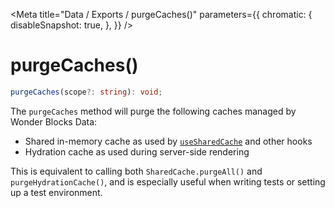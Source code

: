 
<Meta
  title="Data / Exports / purgeCaches()"
  parameters={{
        chromatic: {
            disableSnapshot: true,
        },
    }}
/>

# purgeCaches()

```ts
purgeCaches(scope?: string): void;
```

The `purgeCaches` method will purge the following caches managed by Wonder Blocks Data:

* Shared in-memory cache as used by [`useSharedCache`](/docs/data-exports-usesharedcache--page) and other hooks
* Hydration cache as used during server-side rendering

This is equivalent to calling both `SharedCache.purgeAll()` and `purgeHydrationCache()`, and is especially useful when writing tests or setting up a test environment.
